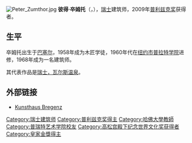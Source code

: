 [[File:Peter_Zumthor.jpg|thumb]]
'''彼得·卒姆托'''（{{lang-de|Peter Zumthor}}，{{bd|1943年|4月26日|||Z}}），[[瑞士|瑞士]]建筑师，2009年[[普利兹克奖|普利兹克奖]]获得者。

==生平==
卒姆托出生于[[巴塞尔|巴塞尔]]，1958年成为木匠学徒，1960年代在[[纽约市|纽约市]][[普拉特学院|普拉特学院]]进修，1968年成为一名建筑师。

其代表作品是[https://web.archive.org/web/20090629054056/http://www.archgo.com/hotel/the-therme-vals-peter-zumthor.html 瑞士，瓦尔斯温泉]。

== 外部链接 ==
{{Commons|Peter Zumthor}}
* [http://www.kunsthaus-bregenz.at Kunsthaus Bregenz] {{Wayback|url=http://www.kunsthaus-bregenz.at/ |date=20110220042942 }}

{{瑞士人物小作品}}
{{Pritzker Prize laureates}}
{{高松宫殿下纪念世界文化奖获得者|architecture}}
{{Authority control}}
{{DEFAULTSORT:Zumthor, Peter}}
[[Category:瑞士建筑师|Category:瑞士建筑师]]
[[Category:普利兹克奖得主|Category:普利兹克奖得主]]
[[Category:哈佛大學教師|Category:哈佛大學教師]]
[[Category:普瑞特艺术学院校友|Category:普瑞特艺术学院校友]]
[[Category:高松宫殿下纪念世界文化奖获得者|Category:高松宫殿下纪念世界文化奖获得者]]
[[Category:皇家金獎得主|Category:皇家金獎得主]]